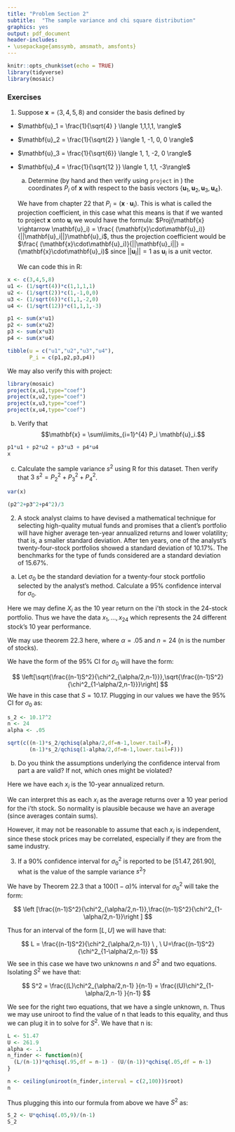 ```yaml
---
title: "Problem Section 2"
subtitle:  "The sample variance and chi square distribution"
graphics: yes
output: pdf_document
header-includes: 
- \usepackage{amssymb, amsmath, amsfonts}
---
```


```r
knitr::opts_chunk$set(echo = TRUE)
library(tidyverse)
library(mosaic)
```


### Exercises 

1. Suppose $\mathbf{x} = \langle 3, 4,5, 8 \rangle$ and consider the basis defined by 

- $\mathbf{u}_1 = \frac{1}{\sqrt{4} } \langle 1,1,1,1, \rangle$

- $\mathbf{u}_2 = \frac{1}{\sqrt{2} } \langle 1, -1, 0, 0 \rangle$

- $\mathbf{u}_3 = \frac{1}{\sqrt{6}} \langle 1, 1, -2,  0 \rangle$

- $\mathbf{u}_4 = \frac{1}{\sqrt{12 }} \langle 1, 1,1, -3\rangle$


  a.  Determine (by hand and then verify using `project` in \textbf{mosaic}) the coordinates $P_i$ of $\mathbf{x}$ with respect to the basis vectors $\left\{\mathbf{u}_1, \mathbf{u}_2, \mathbf{u}_3, \mathbf{u}_4 \right\}$. 
  
 
  
  We have from chapter 22 that $P_i =  (\mathbf{x}\cdot\mathbf{u}_i)$. This is what is called the projection coefficient, in this case what this means is that if we wanted to project $\mathbf{x}$ onto $\mathbf{u}_i$ we would have the formula: $Proj(\mathbf{x} \rightarrow \mathbf{u}_i) = \frac{ (\mathbf{x}\cdot\mathbf{u}_i)}{||\mathbf{u}_i||}\mathbf{u}_i$, thus the projection coefficient would be $\frac{ (\mathbf{x}\cdot\mathbf{u}_i)}{||\mathbf{u}_i||} =  (\mathbf{x}\cdot\mathbf{u}_i)$ since $||\mathbf{u}_i|| = 1$ as $\mathbf{u}_i$ is a unit vector. 
 
  We can code this in R:
  
```r
x <- c(3,4,5,8)
u1 <- (1/sqrt(4))*c(1,1,1,1)
u2 <- (1/sqrt(2))*c(1,-1,0,0)
u3 <- (1/sqrt(6))*c(1,1,-2,0)
u4 <- (1/sqrt(12))*c(1,1,1,-3)

p1 <- sum(x*u1)
p2 <- sum(x*u2)
p3 <- sum(x*u3)
p4 <- sum(x*u4)

tibble(u = c("u1","u2","u3","u4"),
       P_i = c(p1,p2,p3,p4))
```

We may also verify this with project:

```r
library(mosaic)
project(x,u1,type="coef")
project(x,u2,type="coef")
project(x,u3,type="coef")
project(x,u4,type="coef")
```

  
  b. Verify that $$\mathbf{x} = \sum\limits_{i=1}^{4} P_i \mathbf{u}_i.$$ 
  
```r
p1*u1 + p2*u2 + p3*u3 + p4*u4
x
```

  c.  Calculate the sample variance $s^2$ using R for this dataset. Then verify that $3\:s^2= P^2_2 + P^2_3 + P^2_4$.
  
```r
var(x)
```

```r
(p2^2+p3^2+p4^2)/3
```

 
2. A stock analyst claims to have devised a mathematical technique for selecting high-quality mutual funds
and promises that a client’s portfolio will have higher average ten-year annualized returns and lower volatility; that
is, a smaller standard deviation. After ten years, one of the
analyst’s twenty-four-stock portfolios showed a standard deviation of 10.17%. The benchmarks for the type of funds
considered are a standard deviation
of 15.67%.

a. Let $\sigma_0$ be the standard deviation for a twenty-four stock portfolio selected by the analyst’s method. Calculate a 95% confidence interval for $\sigma_0$. 

Here we may define $X_i$ as the 10 year return on the i'th stock in the 24-stock portfolio. Thus we have the data $x_1,\dots, x_{24}$ which represents the 24 different stock's 10 year performance. 

We may use theorem 22.3 here, where $\alpha = .05$ and $n=24$ (n is the number of stocks).

We have the form of the 95% CI for $\sigma_0$ will have the form:

$$
\left[\sqrt{\frac{(n-1)S^2}{\chi^2_{\alpha/2,n-1}}},\sqrt{\frac{(n-1)S^2}{\chi^2_{1-\alpha/2,n-1}}}\right]
$$
We have in this case that $S = 10.17$. Plugging in our values we have the 95% CI for $\sigma_0$ as:

```r
s_2 <- 10.17^2
n <- 24
alpha <- .05

sqrt(c((n-1)*s_2/qchisq(alpha/2,df=n-1,lower.tail=F), 
       (n-1)*s_2/qchisq(1-alpha/2,df=n-1,lower.tail=F)))
```

b. Do you think the assumptions underlying the confidence interval from part a are valid? If not, which ones might be violated?

Here we have each $x_i$ is the 10-year annualized return. 

We can interpret this as each $x_i$ as the average returns over a 10 year period for the i'th stock. So normality is plausible because we have an average (since averages contain sums). 

However, it may not be reasonable to assume that each $x_i$ is independent, since these stock prices may be correlated, especially if they are from the same industry. 


3. If a 90\% confidence interval for $\sigma^2_0$ is reported to be $[51.47, 261.90]$, what is the value of the sample variance $s^2$? 

We have by Theorem 22.3 that a $100(1-\alpha)\%$ interval for $\sigma_0^2$ will take the form:

$$
\left [\frac{(n-1)S^2}{\chi^2_{\alpha/2,n-1}},\frac{(n-1)S^2}{\chi^2_{1-\alpha/2,n-1}}\right ]
$$

Thus for an interval of the form $[L,U]$ we will have that:

$$
L = \frac{(n-1)S^2}{\chi^2_{\alpha/2,n-1}} \ , \ U=\frac{(n-1)S^2}{\chi^2_{1-\alpha/2,n-1}}
$$
We see in this case we have two unknowns $n$ and $S^2$ and two equations. Isolating $S^2$ we have that:

$$
S^2 = \frac{(L)\chi^2_{\alpha/2,n-1} }{n-1} = \frac{(U)\chi^2_{1-\alpha/2,n-1} }{n-1} 
$$

We see for the right two equations, that we have a single unknown, n. Thus we may use uniroot to find the value of n that leads to this equality, and thus we can plug it in to solve for $S^2$. We have that n is:

```r
L <- 51.47
U <- 261.9
alpha <- .1
n_finder <- function(n){
  (L/(n-1))*qchisq(.95,df = n-1) - (U/(n-1))*qchisq(.05,df = n-1)
}

n <- ceiling(uniroot(n_finder,interval = c(2,100))$root)
n
```

Thus plugging this into our formula from above we have $S^2$ as:

```r
S_2 <- U*qchisq(.05,9)/(n-1)
S_2
```









